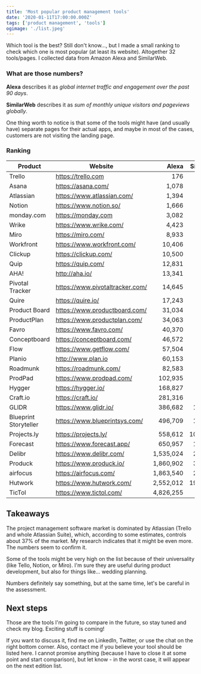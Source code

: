 ```yaml
---
title: 'Most popular product management tools'
date: '2020-01-11T17:00:00.000Z'
tags: ['product management', 'tools']
ogimage: './list.jpeg'
---
```


Which tool is the best? Still don't know..., but I made a small ranking to check which one is most popular (at least its website). Altogether 32 tools/pages. I collected data from Amazon Alexa and SimilarWeb.

### What are those numbers?

**Alexa** describes it as *global internet traffic and engagement over the past 90 days*.

**SimilarWeb** describes it as *sum of monthly unique visitors and pageviews globally*.

One thing worth to notice is that some of the tools might have (and usually have)
separate pages for their actual apps, and maybe in most of the cases, customers are not visiting the landing page.

### Ranking

| Product | Website |      Alexa |     SimilarWeb |
| ------- | ------- | ---------: | -------------: |
| Trello  | https://trello.com | 176 |  381 |
| Asana | https://asana.com/ | 1,078 |  4,755 |
| Atlassian | https://www.atlassian.com/ | 1,394 | 1,348 |
| Notion | https://www.notion.so/ | 1,666 | 3,386 |
| monday.com | https://monday.com | 3,082 | 6,058 |
| Wrike | https://www.wrike.com/ | 4,423 | 11,006 |
| Miro | https://miro.com/ | 8,933 | 36,720 |
| Workfront | https://www.workfront.com/ | 10,406 | 31,129 |
| Clickup | https://clickup.com/ | 10,500 | 14,021 |
| Quip | https://quip.com/ | 12,831 | 21,156 |
| AHA! | http://aha.io/ | 13,341 | 77,058 |
| Pivotal Tracker  | https://www.pivotaltracker.com/ | 14,645 | 105,126 |
| Quire | https://quire.io/ | 17,243 | 94,824 |
| Product Board | https://www.productboard.com/ | 31,034 | 145,645 |
| ProductPlan | https://www.productplan.com/ | 34,063 | 198,577 |
| Favro | https://www.favro.com/ | 40,370 | 150,283 |
| Conceptboard | https://conceptboard.com/ | 46,572 | 326,687 |
| Flow | https://www.getflow.com/ | 57,504 | 373,363 |
| Planio | http://www.plan.io | 60,153 | 181,566 |
| Roadmunk | https://roadmunk.com/ | 82,583 | 243,084 |
| ProdPad | https://www.prodpad.com/ | 102,935 | 781,307 |
| Hygger | https://hygger.io/ | 168,827 | 341,107 |
| Craft.io | https://craft.io/ | 281,316 | 945,832 |
| GLIDR | https://www.glidr.io/ | 386,682 | 1,141,115 |
| Blueprint Storyteller | https://www.blueprintsys.com/ | 496,709 | 1,617,170 |
| Projects.ly | https://projects.ly/ | 558,612 | 10,149,436 |
| Forecast | https://www.forecast.app/ | 650,957 | 1,802,027 |
| Delibr | https://www.delibr.com/ | 1,535,024 | 2,098,181 |
| Produck | https://www.produck.io/ | 1,860,902 | 3,272,931 |
| airfocus | https://airfocus.com/ | 1,863,540 | 2,143,378 |
| Hutwork | https://www.hutwork.com/ | 2,552,012 | 19,379,857 |
| TicTol | https://www.tictol.com/ | 4,826,255 | - |

## Takeaways

The project management software market is dominated by Atlassian (Trello and whole Atlassian Suite), which, according to some estimates, controls about 37% of the market. My research indicates that it might be even more. The numbers seem to confirm it.

Some of the tools might be very high on the list because of their universality (like Tello, Notion, or Miro). I'm sure they are useful during product development, but also for things like... wedding planning.

Numbers definitely say something, but at the same time, let's be careful in the assessment.

## Next steps
Those are the tools I'm going to compare in the future, so stay tuned and check my blog. Exciting stuff is coming!

If you want to discuss it, find me on LinkedIn, Twitter, or use the chat on the right bottom corner.
Also, contact me if you believe your tool should be listed here. I cannot promise anything (because I have to close it at some point and start comparison), but let know - in the worst case, it will appear on the next edition list.